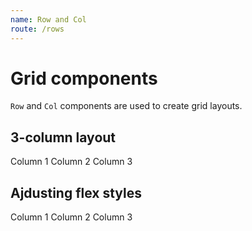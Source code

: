 ```yaml
---
name: Row and Col
route: /rows
---
```




# Grid components

`Row` and `Col` components are used to create grid layouts.

## 3-column layout

<Playground>
  <Root>
    <Row>
      <Col>Column 1</Col>
      <Col>Column 2</Col>
      <Col style={{backgroundColor: '#eee'}}>Column 3</Col>
    </Row>
  </Root>
</Playground>

## Ajdusting flex styles

<Playground>
  <Root>
    <Row>
      <Col>Column 1</Col>
      <Col>Column 2</Col>
      <Col style={{backgroundColor: '#eee', flexGrow: 1}}>Column 3</Col>
    </Row>
  </Root>
</Playground>
